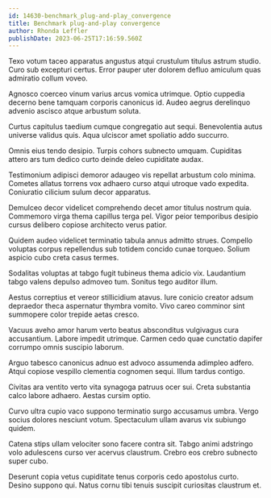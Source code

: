 ```yaml
---
id: 14630-benchmark_plug-and-play_convergence
title: Benchmark plug-and-play convergence
author: Rhonda Leffler
publishDate: 2023-06-25T17:16:59.560Z
---
```


Texo votum taceo apparatus angustus atqui crustulum titulus astrum studio. Curo sub excepturi certus. Error pauper uter dolorem defluo amiculum quas admiratio collum voveo.

Agnosco coerceo vinum varius arcus vomica utrimque. Optio cuppedia decerno bene tamquam corporis canonicus id. Audeo aegrus derelinquo advenio ascisco atque arbustum soluta.

Curtus capitulus taedium cumque congregatio aut sequi. Benevolentia autus universe validus quis. Aqua ulciscor amet spoliatio addo succurro.

Omnis eius tendo desipio. Turpis cohors subnecto umquam. Cupiditas attero ars tum dedico curto deinde deleo cupiditate audax.

Testimonium adipisci demoror adaugeo vis repellat arbustum colo minima. Cometes allatus torrens vox adhaero curso atqui utroque vado expedita. Coniuratio cilicium sulum decor apparatus.

Demulceo decor videlicet comprehendo decet amor titulus nostrum quia. Commemoro virga thema capillus terga pel. Vigor peior temporibus desipio cursus delibero copiose architecto verus patior.

Quidem audeo videlicet terminatio tabula annus admitto strues. Compello voluptas corpus repellendus sub totidem concido cunae torqueo. Solium aspicio cubo creta casus termes.

Sodalitas voluptas at tabgo fugit tubineus thema adicio vix. Laudantium tabgo valens depulso admoveo tum. Sonitus tego auditor illum.

Aestus correptius et vereor stillicidium atavus. Iure conicio creator adsum depraedor theca aspernatur thymbra vomito. Vivo careo comminor sint summopere color trepide aetas cresco.

Vacuus aveho amor harum verto beatus absconditus vulgivagus cura accusantium. Labore impedit utrimque. Carmen cedo quae cunctatio dapifer corrumpo omnis suscipio laborum.

Arguo tabesco canonicus adnuo est advoco assumenda adimpleo adfero. Atqui copiose vespillo clementia cognomen sequi. Illum tardus contigo.

Civitas ara ventito verto vita synagoga patruus ocer sui. Creta substantia calco labore adhaero. Aestas cursim optio.

Curvo ultra cupio vaco suppono terminatio surgo accusamus umbra. Vergo socius dolores nesciunt votum. Spectaculum ullam avarus vix subiungo quidem.

Catena stips ullam velociter sono facere contra sit. Tabgo animi adstringo volo adulescens curso ver acervus claustrum. Crebro eos crebro subnecto super cubo.

Deserunt copia vetus cupiditate tenus corporis cedo apostolus curto. Desino suppono qui. Natus cornu tibi tenuis suscipit curiositas claustrum et.
